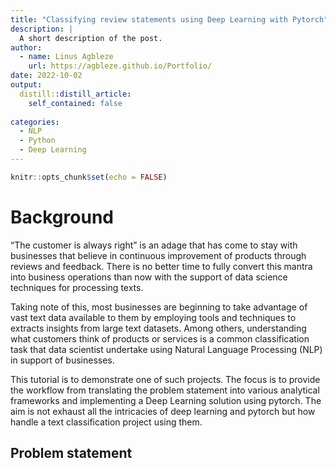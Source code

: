 ```yaml
---
title: "Classifying review statements using Deep Learning with Pytorch"
description: |
  A short description of the post.
author:
  - name: Linus Agbleze
    url: https://agbleze.github.io/Portfolio/
date: 2022-10-02
output:
  distill::distill_article:
    self_contained: false
    
categories:
  - NLP
  - Python
  - Deep Learning
---
```



```r
knitr::opts_chunk$set(echo = FALSE)
```

# Background

"The customer is always right" is an adage that has come to stay with businesses that believe in continuous improvement of products through reviews and feedback. There is no better time to fully convert this mantra into business operations than now with the support of data science techniques for processing texts. 


Taking note of this, most businesses are beginning to take advantage of vast text data available to them by employing tools and techniques to extracts insights from large text datasets. Among others, understanding what customers think of products or services is a common classification task that data scientist undertake using Natural Language Processing (NLP) in support of businesses. 


This tutorial is to demonstrate one of such projects. The focus is to provide the workflow from translating the problem statement into various analytical frameworks and implementing a Deep Learning solution using pytorch. The aim is not exhaust all the intricacies of deep learning and pytorch but how handle a text classification project using them.


## Problem statement










